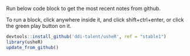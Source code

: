 Run below code block to get the most recent notes from github.

To run a block, click anywhere inside it, and click shift+ctrl+enter, or click the green play button on it.

```r
devtools::install_github('ddi-talent/usheR', ref = "stable1")
library(usheR)
update_from_github()
```

